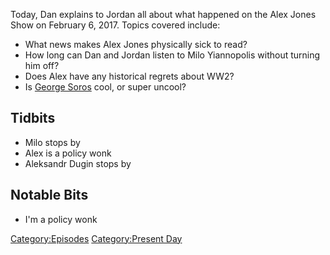 {{DEFAULTSORT:
    #_EPISODE_0010:February 6, 2017
}}{{Episode
    | title           = February 6, 2017
    | caption         = Listen to this episode on [https://knowledgefight.libsyn.com/knowledge-fight-feb-6-2017 Libsyn] [https://open.spotify.com/episode/2h6AyPBe60aXJlQLuzOhBM Spotify], Read the [[Transcript/10: February 6, 2017|Unofficial Transcript]]
    | episodeNumber   = 10
    | length          = 01:55:14
    | airDate         = February 8, 2017
    | coverageDate    = February 6, 2017
    | episodeType     = [[:Category:Present Day|Present Day]]
    | appearance      = [[Milo Yianopolis]], [[Aleksandr Dugin]]
    | previousEpisode = [[9: Joe Rogan Appearance]]
    | nextEpisode     = [[InfoWars Roulette 1|InfoWars Roulette #1]]
}}

{{Stub}}

Today, Dan explains to Jordan all about what happened on the Alex Jones Show on February 6, 2017. Topics covered include:

*What news makes Alex Jones physically sick to read?
*How long can Dan and Jordan listen to Milo Yiannopolis without turning him off?
*Does Alex have any historical regrets about WW2?
*Is [[George Soros]] cool, or super uncool?

==Tidbits==

*Milo stops by
*Alex is a policy wonk
*Aleksandr Dugin stops by

==Notable Bits==

*I'm a policy wonk

[[Category:Episodes]]
[[Category:Present Day]]
